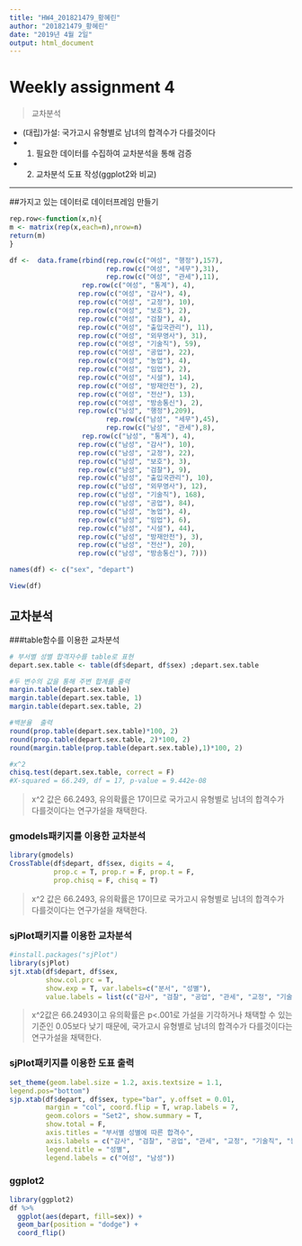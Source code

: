 ---
title: "HW4_201821479_황혜린"
author: "201821479_황혜린"
date: "2019년 4월 2일"
output: html_document
---

# Weekly assignment 4

>교차분석

* (대립)가설: 국가고시 유형별로 남녀의 합격수가 다를것이다
* 1) 필요한 데이터를 수집하여 교차분석을 통해 검증
* 2) 교차분석 도표 작성(ggplot2와 비교)


***


##가지고 있는 데이터로 데이터프레임 만들기 
```{r}
rep.row<-function(x,n){ 
m <- matrix(rep(x,each=n),nrow=n) 
return(m)
}

df <-  data.frame(rbind(rep.row(c("여성", "행정"),157),
                        rep.row(c("여성", "세무"),31),
                        rep.row(c("여성", "관세"),11),
                  rep.row(c("여성", "통계"), 4),
                 rep.row(c("여성", "감사"), 4),
                 rep.row(c("여성", "교정"), 10),
                 rep.row(c("여성", "보호"), 2),
                 rep.row(c("여성", "검찰"), 4),
                 rep.row(c("여성", "출입국관리"), 11),
                 rep.row(c("여성", "외무영사"), 31),
                 rep.row(c("여성", "기술직"), 59),
                 rep.row(c("여성", "공업"), 22),
                 rep.row(c("여성", "농업"), 4),
                 rep.row(c("여성", "임업"), 2),
                 rep.row(c("여성", "시설"), 14),
                 rep.row(c("여성", "방재안전"), 2),
                 rep.row(c("여성", "전산"), 13),
                 rep.row(c("여성", "방송통신"), 2),
                 rep.row(c("남성", "행정"),209),
                        rep.row(c("남성", "세무"),45),
                        rep.row(c("남성", "관세"),8),
                  rep.row(c("남성", "통계"), 4),
                 rep.row(c("남성", "감사"), 10),
                 rep.row(c("남성", "교정"), 22),
                 rep.row(c("남성", "보호"), 3),
                 rep.row(c("남성", "검찰"), 9),
                 rep.row(c("남성", "출입국관리"), 10),
                 rep.row(c("남성", "외무영사"), 12),
                 rep.row(c("남성", "기술직"), 168),
                 rep.row(c("남성", "공업"), 84),
                 rep.row(c("남성", "농업"), 4),
                 rep.row(c("남성", "임업"), 6),
                 rep.row(c("남성", "시설"), 44),
                 rep.row(c("남성", "방재안전"), 3),
                 rep.row(c("남성", "전산"), 20),
                 rep.row(c("남성", "방송통신"), 7)))

names(df) <- c("sex", "depart")

View(df)
```


## 교차분석 

###table함수를 이용한 교차분석 
```{r}
# 부서별 성별 합격자수를 table로 표현 
depart.sex.table <- table(df$depart, df$sex) ;depart.sex.table

#두 변수의 값을 통해 주변 합계를 출력
margin.table(depart.sex.table)
margin.table(depart.sex.table, 1)
margin.table(depart.sex.table, 2)

#백분율  출력 
round(prop.table(depart.sex.table)*100, 2)
round(prop.table(depart.sex.table, 2)*100, 2)
round(margin.table(prop.table(depart.sex.table),1)*100, 2)

#x^2
chisq.test(depart.sex.table, correct = F)
#X-squared = 66.249, df = 17, p-value = 9.442e-08

```
>x^2 값은 66.2493, 유의확률은 17이므로 국가고시 유형별로 남녀의 합격수가 다를것이다는 연구가설을 채택한다.

### gmodels패키지를 이용한 교차분석 
```{r}
library(gmodels)
CrossTable(df$depart, df$sex, digits = 4, 
           prop.c = T, prop.r = F, prop.t = F,
           prop.chisq = F, chisq = T)
```
>x^2 값은 66.2493, 유의확률은 17이므로 국가고시 유형별로 남녀의 합격수가 다를것이다는 연구가설을 채택한다.


### sjPlot패키지를 이용한 교차분석
```{r}
#install.packages("sjPlot")
library(sjPlot)
sjt.xtab(df$depart, df$sex, 
         show.col.prc = T, 
         show.exp = T, var.labels=c("분서", "성별"), 
         value.labels = list(c("감사", "검찰", "공업", "관세", "교정", "기술직", "농업", "방송통신", "방재안전", "보호", "세무", "시설", "외무영사", "임업", "전산", "출입국관리", "통계", "행정"), c("남성", "여성")), encoding="EUC-KR")
```

>x^2값은 66.2493이고 유의확률은 p<.001로 가설을 기각하거나 채택할 수 있는 기준인 0.05보다 낮기 때문에, 국가고시 유형별로 남녀의 합격수가 다를것이다는 연구가설을 채택한다.

### sjPlot패키지를 이용한 도표 출력
```{r}
set_theme(geom.label.size = 1.2, axis.textsize = 1.1,
legend.pos="bottom")
sjp.xtab(df$depart, df$sex, type="bar", y.offset = 0.01,
         margin = "col", coord.flip = T, wrap.labels = 7,
         geom.colors = "Set2", show.summary = T,
         show.total = F, 
         axis.titles = "부서별 성별에 따른 합격수", 
         axis.labels = c("감사", "검찰", "공업", "관세", "교정", "기술직", "농업", "방송통신", "방재안전", "보호", "세무", "시설", "외무영사", "임업", "전산", "출입국관리", "통계", "행정"), 
         legend.title = "성별", 
         legend.labels = c("여성", "남성"))
```

### ggplot2
```{r}
library(ggplot2)
df %>% 
  ggplot(aes(depart, fill=sex)) +
  geom_bar(position = "dodge") +
  coord_flip() 

```